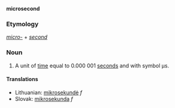 '''microsecond'''

===Etymology===

''[[micro-]]'' + ''[[second]]''

===Noun===

#A unit of [[time]] equal to 0.000&nbsp;001 [[second]]s and with symbol &mu;s.

==== Translations ====
*Lithuanian: [[mikrosekundė]] ''f''
*Slovak: [[mikrosekunda]] ''f''